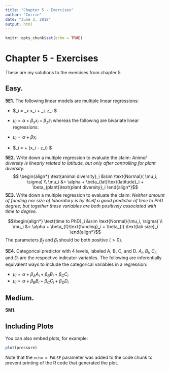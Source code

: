 ```yaml
---
title: "Chapter 5 - Exercises"
author: "Corrie"
date: "June 3, 2018"
output: html
---
```


```r
knitr::opts_chunk$set(echo = TRUE)
```

# Chapter 5 - Exercises
These are my solutions to the exercises from chapter 5.

## Easy.
__5E1.__ The following linear models are multiple linear regressions:

- $\mu_i = \beta_x x_i + \beta_z z_i $
- $\mu_i = \alpha + \beta_x x_i + \beta_z z_i$
whereas the following are bivariate linear regressions:

- $\mu_i = \alpha + \beta x_i$
- $\mu_i = \alpha + \beta(x_i - z_i) $

__5E2.__ Write down a multiple regression to evaluate the claim: _Animal diversity is linearly related to latitude, but only after controlling for plant diversity._
$$
\begin{align*}
\text{animal diversity}_i &\sim \text{Normal}( \mu_i, \sigma) \\
\mu_i &= \alpha + \beta_{lat}\text{latitude}_i + \beta_{plant}\text{plant diversity}_i 
\end{align*}$$
__5E3.__ Write down a multiple regression to evaluate the claim:
_Neither amount of funding nor size of laboratory is by itself a good predictor of time to PhD degree; but together these variables are both positively associated with time to degree._

$$\begin{align*}
\text{time to PhD}_i &\sim \text{Normal}(\mu_i, \sigma) \\
\mu_i &= \alpha + \beta_{f}\text{funding}_i + \beta_{l} \text{lab size}_i
\end{align*}$$
The parameters $\beta_f$ and $\beta_l$ should be both positive ($>0$).

__5E4.__ Categorical predictor with 4 levels, labeled A, B, C, and D. $A_i$, $B_i$, $C_i$, and $D_i$ are the respective indicator variables.
The following are inferentially equivalent ways to include the categorical variables in a regression:

- $\mu_i = \alpha + \beta_A A_i + \beta_B B_i + \beta_C C_i$
- $\mu_i = \alpha + \beta_B B_i + \beta_C C_i + \beta_D D_i$

## Medium.
__5M1.__

## Including Plots

You can also embed plots, for example:

```r
plot(pressure)
```

Note that the `echo = FALSE` parameter was added to the code chunk to prevent printing of the R code that generated the plot.

